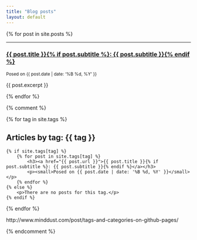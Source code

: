 ```yaml
---
title: "Blog posts"
layout: default
---
```


{% for post in site.posts %}
<hr>
<h3><a href="{{ post.url }}">{{ post.title }}{% if post.subtitle %}: {{ post.subtitle }}{% endif %}</a></h3>
<p><small>Posed on {{ post.date | date: '%B %d, %Y' }}</small></p>
<p>{{ post.excerpt }}</p>
{% endfor %}

{% comment %}

{% for tag in site.tags %}
<h2>Articles by tag: {{ tag }}</h2>
    {% if site.tags[tag] %}
        {% for post in site.tags[tag] %}
            <h3><a href="{{ post.url }}">{{ post.title }}{% if post.subtitle %}: {{ post.subtitle }}{% endif %}</a></h3>
            <p><small>Posed on {{ post.date | date: '%B %d, %Y' }}</small></p>
        {% endfor %}
    {% else %}
        <p>There are no posts for this tag.</p>
    {% endif %}
{% endfor %}

http://www.minddust.com/post/tags-and-categories-on-github-pages/

{% endcomment %}
